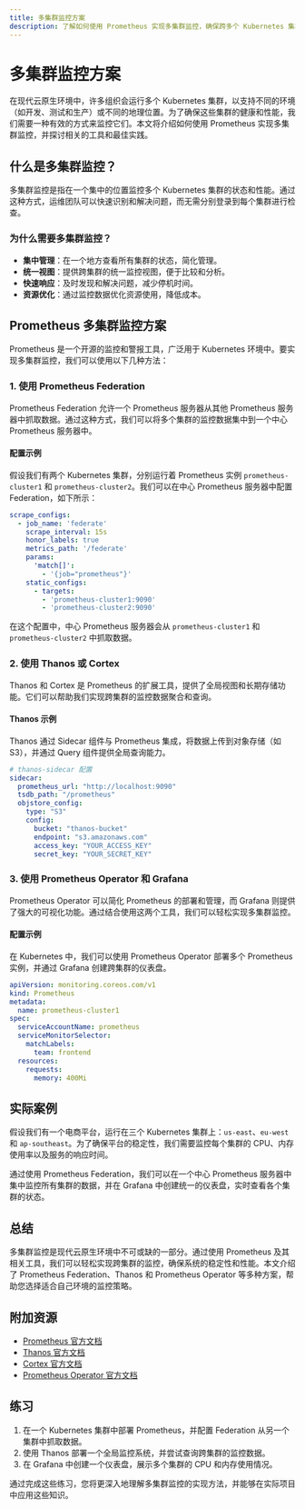 ```yaml
---
title: 多集群监控方案
description: 了解如何使用 Prometheus 实现多集群监控，确保跨多个 Kubernetes 集群的全面可观测性。
---
```


# 多集群监控方案

在现代云原生环境中，许多组织会运行多个 Kubernetes 集群，以支持不同的环境（如开发、测试和生产）或不同的地理位置。为了确保这些集群的健康和性能，我们需要一种有效的方式来监控它们。本文将介绍如何使用 Prometheus 实现多集群监控，并探讨相关的工具和最佳实践。

## 什么是多集群监控？

多集群监控是指在一个集中的位置监控多个 Kubernetes 集群的状态和性能。通过这种方式，运维团队可以快速识别和解决问题，而无需分别登录到每个集群进行检查。

### 为什么需要多集群监控？

- **集中管理**：在一个地方查看所有集群的状态，简化管理。
- **统一视图**：提供跨集群的统一监控视图，便于比较和分析。
- **快速响应**：及时发现和解决问题，减少停机时间。
- **资源优化**：通过监控数据优化资源使用，降低成本。

## Prometheus 多集群监控方案

Prometheus 是一个开源的监控和警报工具，广泛用于 Kubernetes 环境中。要实现多集群监控，我们可以使用以下几种方法：

### 1. 使用 Prometheus Federation

Prometheus Federation 允许一个 Prometheus 服务器从其他 Prometheus 服务器中抓取数据。通过这种方式，我们可以将多个集群的监控数据集中到一个中心 Prometheus 服务器中。

#### 配置示例

假设我们有两个 Kubernetes 集群，分别运行着 Prometheus 实例 `prometheus-cluster1` 和 `prometheus-cluster2`。我们可以在中心 Prometheus 服务器中配置 Federation，如下所示：

```yaml
scrape_configs:
  - job_name: 'federate'
    scrape_interval: 15s
    honor_labels: true
    metrics_path: '/federate'
    params:
      'match[]':
        - '{job="prometheus"}'
    static_configs:
      - targets:
        - 'prometheus-cluster1:9090'
        - 'prometheus-cluster2:9090'
```

在这个配置中，中心 Prometheus 服务器会从 `prometheus-cluster1` 和 `prometheus-cluster2` 中抓取数据。

### 2. 使用 Thanos 或 Cortex

Thanos 和 Cortex 是 Prometheus 的扩展工具，提供了全局视图和长期存储功能。它们可以帮助我们实现跨集群的监控数据聚合和查询。

#### Thanos 示例

Thanos 通过 Sidecar 组件与 Prometheus 集成，将数据上传到对象存储（如 S3），并通过 Query 组件提供全局查询能力。

```yaml
# thanos-sidecar 配置
sidecar:
  prometheus_url: "http://localhost:9090"
  tsdb_path: "/prometheus"
  objstore_config:
    type: "S3"
    config:
      bucket: "thanos-bucket"
      endpoint: "s3.amazonaws.com"
      access_key: "YOUR_ACCESS_KEY"
      secret_key: "YOUR_SECRET_KEY"
```

### 3. 使用 Prometheus Operator 和 Grafana

Prometheus Operator 可以简化 Prometheus 的部署和管理，而 Grafana 则提供了强大的可视化功能。通过结合使用这两个工具，我们可以轻松实现多集群监控。

#### 配置示例

在 Kubernetes 中，我们可以使用 Prometheus Operator 部署多个 Prometheus 实例，并通过 Grafana 创建跨集群的仪表盘。

```yaml
apiVersion: monitoring.coreos.com/v1
kind: Prometheus
metadata:
  name: prometheus-cluster1
spec:
  serviceAccountName: prometheus
  serviceMonitorSelector:
    matchLabels:
      team: frontend
  resources:
    requests:
      memory: 400Mi
```

## 实际案例

假设我们有一个电商平台，运行在三个 Kubernetes 集群上：`us-east`、`eu-west` 和 `ap-southeast`。为了确保平台的稳定性，我们需要监控每个集群的 CPU、内存使用率以及服务的响应时间。

通过使用 Prometheus Federation，我们可以在一个中心 Prometheus 服务器中集中监控所有集群的数据，并在 Grafana 中创建统一的仪表盘，实时查看各个集群的状态。

## 总结

多集群监控是现代云原生环境中不可或缺的一部分。通过使用 Prometheus 及其相关工具，我们可以轻松实现跨集群的监控，确保系统的稳定性和性能。本文介绍了 Prometheus Federation、Thanos 和 Prometheus Operator 等多种方案，帮助您选择适合自己环境的监控策略。

## 附加资源

- [Prometheus 官方文档](https://prometheus.io/docs/)
- [Thanos 官方文档](https://thanos.io/)
- [Cortex 官方文档](https://cortexmetrics.io/)
- [Prometheus Operator 官方文档](https://github.com/prometheus-operator/prometheus-operator)

## 练习

1. 在一个 Kubernetes 集群中部署 Prometheus，并配置 Federation 从另一个集群中抓取数据。
2. 使用 Thanos 部署一个全局监控系统，并尝试查询跨集群的监控数据。
3. 在 Grafana 中创建一个仪表盘，展示多个集群的 CPU 和内存使用情况。

通过完成这些练习，您将更深入地理解多集群监控的实现方法，并能够在实际项目中应用这些知识。